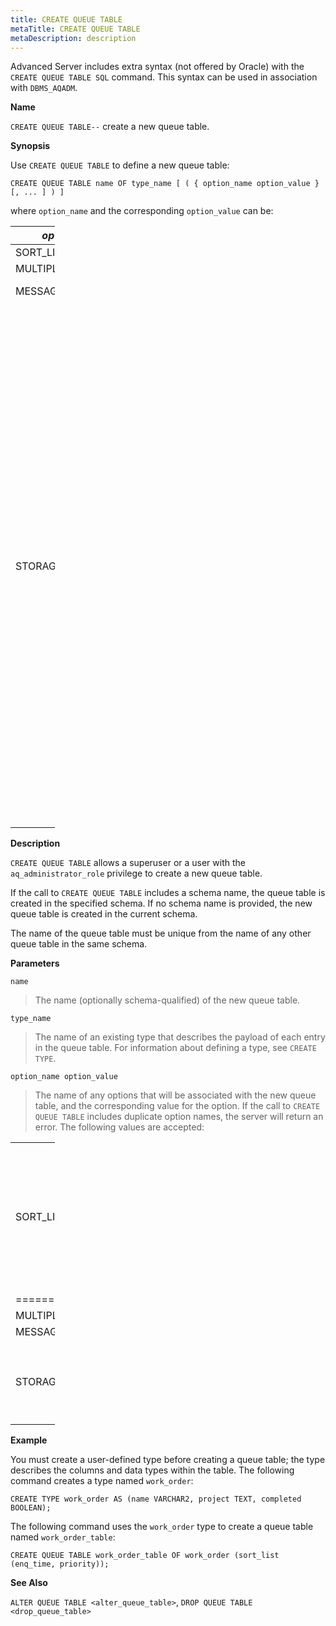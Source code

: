 ```yaml
---
title: CREATE QUEUE TABLE
metaTitle: CREATE QUEUE TABLE
metaDescription: description
---
```


Advanced Server includes extra syntax (not offered by Oracle) with the
`CREATE QUEUE TABLE SQL` command. This syntax can be used in association
with `DBMS_AQADM`.

**Name**

`CREATE QUEUE TABLE--` create a new queue table.

**Synopsis**

Use `CREATE QUEUE TABLE` to define a new queue table:

``` text
CREATE QUEUE TABLE name OF type_name [ ( { option_name option_value } [, ... ] ) ]
```

where `option_name` and the corresponding `option_value` can be:

<table style="width:14%;">
<colgroup>
<col style="width: 4%" />
<col style="width: 10%" />
</colgroup>
<thead>
<tr class="header">
<th><em>option_name</em></th>
<th><em>option_value</em></th>
</tr>
</thead>
<tbody>
<tr class="odd">
<td>SORT_LIST</td>
<td>priority, enq_time</td>
</tr>
<tr class="even">
<td>MULTIPLE_CONSUMERS</td>
<td>FALSE, TRUE</td>
</tr>
<tr class="odd">
<td>MESSAGE_GROUPING</td>
<td>NONE, TRANSACTIONAL</td>
</tr>
<tr class="even">
<td><p>STORAGE_CLAUSE</p></td>
<td><p>TABLESPACE <em>tablespace</em>_<em>name</em>, PCTFREE integer, PCTUSED integer, INITRANS integer, MAXTRANS integer, STORAGE <em>storage_option</em></p>
<p>Where <em>storage</em>_<em>option</em> is one or more of the following:</p>
<div class="line-block">MINEXTENTS integer, MAXEXTENTS integer, PCTINCREASE integer, INITIAL <em>size</em>_<em>clause</em>, NEXT, FREELISTS integer, OPTIMAL <em>size</em>_<em>clause</em>, BUFFER_POOL {KEEPDEFAULT}.<br />
Please note that only the TABLESPACE option is enforced; all others are accepted for compatibility and ignored. Use the TABLESPACE clause to specify the name of a tablespace in which the table will be created.</div></td>
</tr>
</tbody>
</table>

**Description**

`CREATE QUEUE TABLE` allows a superuser or a user with the
`aq_administrator_role` privilege to create a new queue table.

If the call to `CREATE QUEUE TABLE` includes a schema name, the queue
table is created in the specified schema. If no schema name is provided,
the new queue table is created in the current schema.

The name of the queue table must be unique from the name of any other
queue table in the same schema.

**Parameters**

`name`

> The name (optionally schema-qualified) of the new queue table.

`type_name`

> The name of an existing type that describes the payload of each entry
> in the queue table. For information about defining a type, see `CREATE
> TYPE`.

`option_name option_value`

> The name of any options that will be associated with the new queue
> table, and the corresponding value for the option. If the call to
> `CREATE QUEUE TABLE` includes duplicate option names, the server will
> return an error. The following values are accepted:

<table style="width:14%;">
<colgroup>
<col style="width: 4%" />
<col style="width: 10%" />
</colgroup>
<tbody>
<tr class="odd">
<td><p>SORT_LIST</p></td>
<td><p>Use the SORT_LIST option to control the dequeueing order of the queue; specify the names of the column(s) that will be used to sort the queue (in ascending order). The currently accepted values are the following combinations of enq_time and priority:</p>
<p>enq_time. priority</p>
<p>priority. enq_time</p>
<p>priority</p>
<p>enq_time</p>
<p>Any other value will return an ERROR.</p></td>
</tr>
<tr class="even">
<td>==================</td>
<td>==========================================================================================================================================================================================================================================================</td>
</tr>
<tr class="odd">
<td>MULTIPLE_CONSUMERS</td>
<td>A BOOLEAN value that indicates if a message can have more than one consumer (TRUE), or are limited to one consumer per message (FALSE).</td>
</tr>
<tr class="even">
<td>MESSAGE_GROUPING</td>
<td>Specify none to indicate that each message should be dequeued individually, or transactional to indicate that messages that are added to the queue as a result of one transaction should be dequeued as a group.</td>
</tr>
<tr class="odd">
<td><p>STORAGE_CLAUSE</p></td>
<td><p>Use STORAGE_CLAUSE to specify table attributes. STORAGE_CLAUSE may be TABLESPACE tablespace_name, PCTFREE integer, PCTUSED integer, INITRANS integer, MAXTRANS integer, STORAGE storage_option</p>
<p>Where storage_option is one or more of the following:</p>
<div class="line-block">MINEXTENTS integer, MAXEXTENTS integer, PCTINCREASE integer, INITIAL size_clause, NEXT, FREELISTS integer, OPTIMAL size_clause, BUFFER_POOL {KEEPDEFAULT}.<br />
Please note that only the TABLESPACE option is enforced; all others are accepted for compatibility and ignored. Use the TABLESPACE clause to specify the name of a tablespace in which the table will be created.</div></td>
</tr>
</tbody>
</table>

**Example**

You must create a user-defined type before creating a queue table; the
type describes the columns and data types within the table. The
following command creates a type named `work_order`:

``` text
CREATE TYPE work_order AS (name VARCHAR2, project TEXT, completed BOOLEAN);
```

The following command uses the `work_order` type to create a queue table
named `work_order_table`:

``` text
CREATE QUEUE TABLE work_order_table OF work_order (sort_list (enq_time, priority));
```

**See Also**

`ALTER QUEUE TABLE <alter_queue_table>`, `DROP QUEUE TABLE
<drop_queue_table>`
